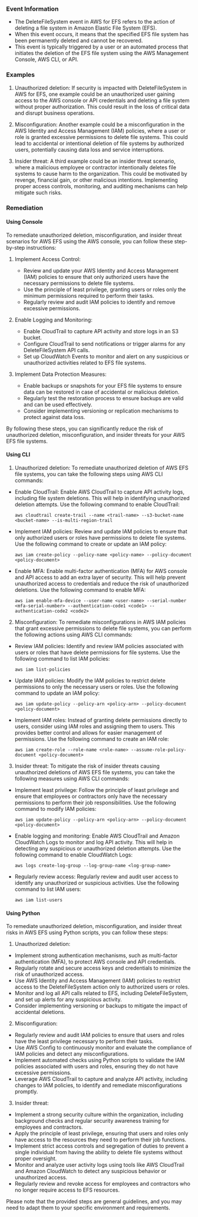
### Event Information

- The DeleteFileSystem event in AWS for EFS refers to the action of deleting a file system in Amazon Elastic File System (EFS).
- When this event occurs, it means that the specified EFS file system has been permanently deleted and cannot be recovered.
- This event is typically triggered by a user or an automated process that initiates the deletion of the EFS file system using the AWS Management Console, AWS CLI, or API.


### Examples

1. Unauthorized deletion: If security is impacted with DeleteFileSystem in AWS for EFS, one example could be an unauthorized user gaining access to the AWS console or API credentials and deleting a file system without proper authorization. This could result in the loss of critical data and disrupt business operations.

2. Misconfiguration: Another example could be a misconfiguration in the AWS Identity and Access Management (IAM) policies, where a user or role is granted excessive permissions to delete file systems. This could lead to accidental or intentional deletion of file systems by authorized users, potentially causing data loss and service interruptions.

3. Insider threat: A third example could be an insider threat scenario, where a malicious employee or contractor intentionally deletes file systems to cause harm to the organization. This could be motivated by revenge, financial gain, or other malicious intentions. Implementing proper access controls, monitoring, and auditing mechanisms can help mitigate such risks.

### Remediation

#### Using Console

To remediate unauthorized deletion, misconfiguration, and insider threat scenarios for AWS EFS using the AWS console, you can follow these step-by-step instructions:

1. Implement Access Control: 
   - Review and update your AWS Identity and Access Management (IAM) policies to ensure that only authorized users have the necessary permissions to delete file systems.
   - Use the principle of least privilege, granting users or roles only the minimum permissions required to perform their tasks.
   - Regularly review and audit IAM policies to identify and remove excessive permissions.

2. Enable Logging and Monitoring:
   - Enable CloudTrail to capture API activity and store logs in an S3 bucket.
   - Configure CloudTrail to send notifications or trigger alarms for any DeleteFileSystem API calls.
   - Set up CloudWatch Events to monitor and alert on any suspicious or unauthorized activities related to EFS file systems.

3. Implement Data Protection Measures:
   - Enable backups or snapshots for your EFS file systems to ensure data can be restored in case of accidental or malicious deletion.
   - Regularly test the restoration process to ensure backups are valid and can be used effectively.
   - Consider implementing versioning or replication mechanisms to protect against data loss.

By following these steps, you can significantly reduce the risk of unauthorized deletion, misconfiguration, and insider threats for your AWS EFS file systems.

#### Using CLI

1. Unauthorized deletion: To remediate unauthorized deletion of AWS EFS file systems, you can take the following steps using AWS CLI commands:

- Enable CloudTrail: Enable AWS CloudTrail to capture API activity logs, including file system deletions. This will help in identifying unauthorized deletion attempts. Use the following command to enable CloudTrail:

  `aws cloudtrail create-trail --name <trail-name> --s3-bucket-name <bucket-name> --is-multi-region-trail`

- Implement IAM policies: Review and update IAM policies to ensure that only authorized users or roles have permissions to delete file systems. Use the following command to create or update an IAM policy:

  `aws iam create-policy --policy-name <policy-name> --policy-document <policy-document>`

- Enable MFA: Enable multi-factor authentication (MFA) for AWS console and API access to add an extra layer of security. This will help prevent unauthorized access to credentials and reduce the risk of unauthorized deletions. Use the following command to enable MFA:

  `aws iam enable-mfa-device --user-name <user-name> --serial-number <mfa-serial-number> --authentication-code1 <code1> --authentication-code2 <code2>`

2. Misconfiguration: To remediate misconfigurations in AWS IAM policies that grant excessive permissions to delete file systems, you can perform the following actions using AWS CLI commands:

- Review IAM policies: Identify and review IAM policies associated with users or roles that have delete permissions for file systems. Use the following command to list IAM policies:

  `aws iam list-policies`

- Update IAM policies: Modify the IAM policies to restrict delete permissions to only the necessary users or roles. Use the following command to update an IAM policy:

  `aws iam update-policy --policy-arn <policy-arn> --policy-document <policy-document>`

- Implement IAM roles: Instead of granting delete permissions directly to users, consider using IAM roles and assigning them to users. This provides better control and allows for easier management of permissions. Use the following command to create an IAM role:

  `aws iam create-role --role-name <role-name> --assume-role-policy-document <policy-document>`

3. Insider threat: To mitigate the risk of insider threats causing unauthorized deletions of AWS EFS file systems, you can take the following measures using AWS CLI commands:

- Implement least privilege: Follow the principle of least privilege and ensure that employees or contractors only have the necessary permissions to perform their job responsibilities. Use the following command to modify IAM policies:

  `aws iam update-policy --policy-arn <policy-arn> --policy-document <policy-document>`

- Enable logging and monitoring: Enable AWS CloudTrail and Amazon CloudWatch Logs to monitor and log API activity. This will help in detecting any suspicious or unauthorized deletion attempts. Use the following command to enable CloudWatch Logs:

  `aws logs create-log-group --log-group-name <log-group-name>`

- Regularly review access: Regularly review and audit user access to identify any unauthorized or suspicious activities. Use the following command to list IAM users:

  `aws iam list-users`

#### Using Python

To remediate unauthorized deletion, misconfiguration, and insider threat risks in AWS EFS using Python scripts, you can follow these steps:

1. Unauthorized deletion:
- Implement strong authentication mechanisms, such as multi-factor authentication (MFA), to protect AWS console and API credentials.
- Regularly rotate and secure access keys and credentials to minimize the risk of unauthorized access.
- Use AWS Identity and Access Management (IAM) policies to restrict access to the DeleteFileSystem action only to authorized users or roles.
- Monitor and log all API calls related to EFS, including DeleteFileSystem, and set up alerts for any suspicious activity.
- Consider implementing versioning or backups to mitigate the impact of accidental deletions.

2. Misconfiguration:
- Regularly review and audit IAM policies to ensure that users and roles have the least privilege necessary to perform their tasks.
- Use AWS Config to continuously monitor and evaluate the compliance of IAM policies and detect any misconfigurations.
- Implement automated checks using Python scripts to validate the IAM policies associated with users and roles, ensuring they do not have excessive permissions.
- Leverage AWS CloudTrail to capture and analyze API activity, including changes to IAM policies, to identify and remediate misconfigurations promptly.

3. Insider threat:
- Implement a strong security culture within the organization, including background checks and regular security awareness training for employees and contractors.
- Apply the principle of least privilege, ensuring that users and roles only have access to the resources they need to perform their job functions.
- Implement strict access controls and segregation of duties to prevent a single individual from having the ability to delete file systems without proper oversight.
- Monitor and analyze user activity logs using tools like AWS CloudTrail and Amazon CloudWatch to detect any suspicious behavior or unauthorized access.
- Regularly review and revoke access for employees and contractors who no longer require access to EFS resources.

Please note that the provided steps are general guidelines, and you may need to adapt them to your specific environment and requirements.

